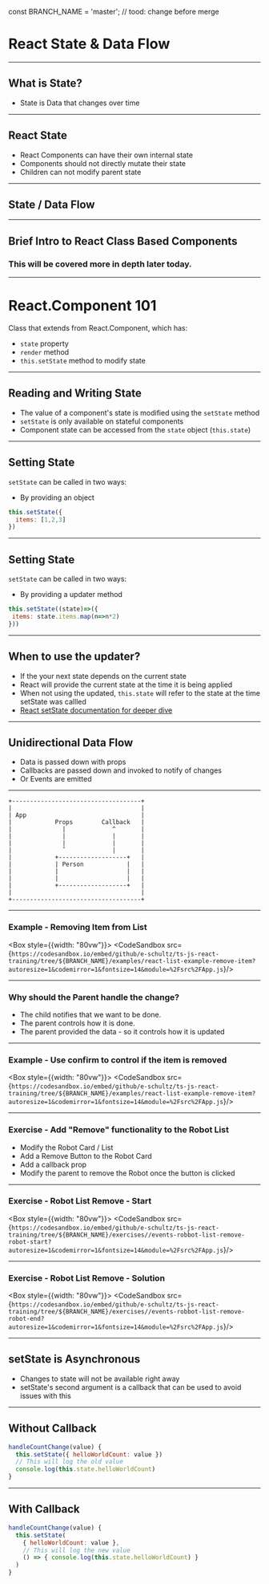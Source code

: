 const BRANCH_NAME = 'master'; // tood: change before merge


# React State & Data Flow

---

## What is State?

* State is Data that changes over time

---

## React State

* React Components can have their own internal state
* Components should not directly mutate their state
* Children can not modify parent state

---

## State / Data Flow 

---

## Brief Intro to React Class Based Components 
### This will be covered more in depth later today.

---

# React.Component 101 

Class that extends from React.Component, which has:

*  `state` property
*  `render` method 
*  `this.setState` method to modify state

---
## Reading and Writing State

* The value of a component's state is modified using the `setState` method
* `setState` is only available on stateful components
* Component state can be accessed from the `state` object (`this.state`)

---

## Setting State 

`setState` can be called in two ways:

* By providing an object 

```jsx
this.setState({
  items: [1,2,3]
})
```

---

## Setting State 

`setState` can be called in two ways:

* By providing a updater method 

```jsx
this.setState((state)=>({
 items: state.items.map(n=>n*2)
}))
```

---

## When to use the updater?

* If the your next state depends on the current state
* React will provide the current state at the time it is being applied
* When not using the updated, `this.state` will refer to the state at the time setState was callled
* [React setState documentation for deeper dive](https://reactjs.org/docs/react-component.html#setstate)

---

## Unidirectional Data Flow

* Data is passed down with props
* Callbacks are passed down and invoked to notify of changes
* Or Events are emitted

---

```
+------------------------------------+
|                                    |
| App                                |
|            Props        Callback   |
|              |             ^       |
|              |             |       |
|              |             |       |
|              ˇ             |       |
|            +-------------------+   |
|            | Person            |   |
|            |                   |   |
|            |                   |   |
|            +-------------------+   |
|                                    |
+------------------------------------+

```
---

### Example - Removing Item from List

<Box style={{width: "80vw"}}>
  <CodeSandbox src={`https://codesandbox.io/embed/github/e-schultz/ts-js-react-training/tree/${BRANCH_NAME}/examples/react-list-example-remove-item?autoresize=1&codemirror=1&fontsize=14&module=%2Fsrc%2FApp.js`}/>
</Box>

---

### Why should the Parent handle the change?

* The child notifies that we want to be done.
* The parent controls how it is done.
* The parent provided the data - so it controls how it is updated

---
### Example - Use confirm to control if the item is removed

<Box style={{width: "80vw"}}>
  <CodeSandbox src={`https://codesandbox.io/embed/github/e-schultz/ts-js-react-training/tree/${BRANCH_NAME}/examples/react-list-example-remove-item?autoresize=1&codemirror=1&fontsize=14&module=%2Fsrc%2FApp.js`}/>
</Box>

---

### Exercise - Add "Remove" functionality to the Robot List 

* Modify the Robot Card / List
* Add a Remove Button to the Robot Card
* Add a callback prop 
* Modify the parent to remove the Robot once the button is clicked

---

### Exercise - Robot List Remove - Start 

<Box style={{width: "80vw"}}>
  <CodeSandbox src={`https://codesandbox.io/embed/github/e-schultz/ts-js-react-training/tree/${BRANCH_NAME}/exercises//events-robbot-list-remove-robot-start?autoresize=1&codemirror=1&fontsize=14&module=%2Fsrc%2FApp.js`}/>
</Box>

---

### Exercise - Robot List Remove - Solution 

<Box style={{width: "80vw"}}>
  <CodeSandbox src={`https://codesandbox.io/embed/github/e-schultz/ts-js-react-training/tree/${BRANCH_NAME}/exercises//events-robbot-list-remove-robot-end?autoresize=1&codemirror=1&fontsize=14&module=%2Fsrc%2FApp.js`}/>
</Box>

---

## setState is Asynchronous

* Changes to state will not be available right away
* setState's second argument is a callback that can be used to avoid issues with this

---

## Without Callback

```jsx
handleCountChange(value) {
  this.setState({ helloWorldCount: value })
  // This will log the old value
  console.log(this.state.helloWorldCount)
}
```

---


## With Callback

```jsx
handleCountChange(value) {
  this.setState(
    { helloWorldCount: value },
    // This will log the new value
    () => { console.log(this.state.helloWorldCount) }
  )
}
```
